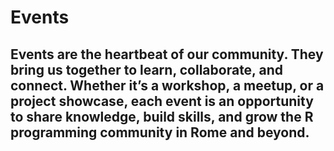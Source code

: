 # Events


## Events are the heartbeat of our community. They bring us together to learn, collaborate, and connect. Whether it’s a workshop, a meetup, or a project showcase, each event is an opportunity to share knowledge, build skills, and grow the R programming community in Rome and beyond.